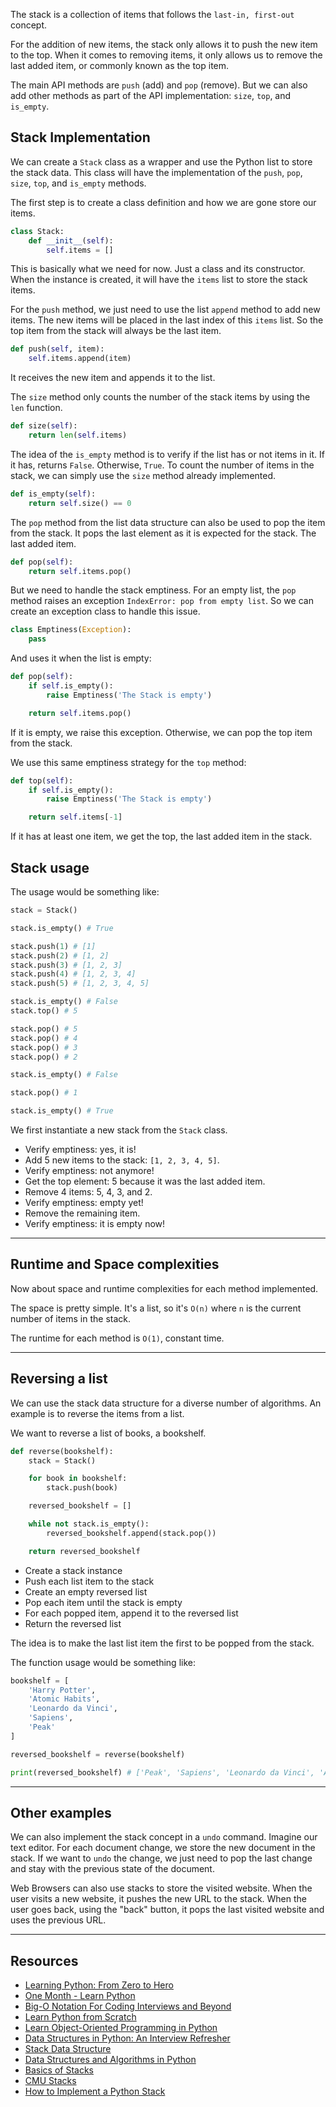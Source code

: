 <SmoothRender>

The stack is a collection of items that follows the `last-in, first-out` concept.

For the addition of new items, the stack only allows it to push the new item to the top. When it comes to removing items, it only allows us to remove the last added item, or commonly known as the top item.

The main API methods are `push` (add) and `pop` (remove). But we can also add other methods as part of the API implementation: `size`, `top`, and `is_empty`.

## Stack Implementation

We can create a `Stack` class as a wrapper and use the Python list to store the stack data. This class will have the implementation of the `push`, `pop`, `size`, `top`, and `is_empty` methods.

The first step is to create a class definition and how we are gone store our items.

```python
class Stack:
    def __init__(self):
        self.items = []
```

This is basically what we need for now. Just a class and its constructor. When the instance is created, it will have the `items` list to store the stack items.

For the `push` method, we just need to use the list `append` method to add new items. The new items will be placed in the last index of this `items` list. So the top item from the stack will always be the last item.

```python
def push(self, item):
    self.items.append(item)
```

It receives the new item and appends it to the list.

The `size` method only counts the number of the stack items by using the `len` function.

```python
def size(self):
    return len(self.items)
```

The idea of the `is_empty` method is to verify if the list has or not items in it. If it has, returns `False`. Otherwise, `True`. To count the number of items in the stack, we can simply use the `size` method already implemented.

```python
def is_empty(self):
    return self.size() == 0
```

The `pop` method from the list data structure can also be used to pop the item from the stack. It pops the last element as it is expected for the stack. The last added item.

```python
def pop(self):
    return self.items.pop()
```

But we need to handle the stack emptiness. For an empty list, the `pop` method raises an exception `IndexError: pop from empty list`. So we can create an exception class to handle this issue.

```python
class Emptiness(Exception):
    pass
```

And uses it when the list is empty:

```python
def pop(self):
    if self.is_empty():
        raise Emptiness('The Stack is empty')

    return self.items.pop()
```

If it is empty, we raise this exception. Otherwise, we can pop the top item from the stack.

We use this same emptiness strategy for the `top` method:

```python
def top(self):
    if self.is_empty():
        raise Emptiness('The Stack is empty')

    return self.items[-1]
```

If it has at least one item, we get the top, the last added item in the stack.

## Stack usage

The usage would be something like:

```python
stack = Stack()

stack.is_empty() # True

stack.push(1) # [1]
stack.push(2) # [1, 2]
stack.push(3) # [1, 2, 3]
stack.push(4) # [1, 2, 3, 4]
stack.push(5) # [1, 2, 3, 4, 5]

stack.is_empty() # False
stack.top() # 5

stack.pop() # 5
stack.pop() # 4
stack.pop() # 3
stack.pop() # 2

stack.is_empty() # False

stack.pop() # 1

stack.is_empty() # True
```

We first instantiate a new stack from the `Stack` class.

- Verify emptiness: yes, it is!
- Add 5 new items to the stack: `[1, 2, 3, 4, 5]`.
- Verify emptiness: not anymore!
- Get the top element: 5 because it was the last added item.
- Remove 4 items: 5, 4, 3, and 2.
- Verify emptiness: empty yet!
- Remove the remaining item.
- Verify emptiness: it is empty now!

---

## Runtime and Space complexities

Now about space and runtime complexities for each method implemented.

The space is pretty simple. It's a list, so it's `O(n)` where `n` is the current number of items in the stack.

The runtime for each method is `O(1)`, constant time.

---

## Reversing a list

We can use the stack data structure for a diverse number of algorithms. An example is to reverse the items from a list.

We want to reverse a list of books, a bookshelf.

```python
def reverse(bookshelf):
    stack = Stack()

    for book in bookshelf:
        stack.push(book)

    reversed_bookshelf = []

    while not stack.is_empty():
        reversed_bookshelf.append(stack.pop())

    return reversed_bookshelf
```

- Create a stack instance
- Push each list item to the stack
- Create an empty reversed list
- Pop each item until the stack is empty
- For each popped item, append it to the reversed list
- Return the reversed list

The idea is to make the last list item the first to be popped from the stack.

The function usage would be something like:

```python
bookshelf = [
    'Harry Potter',
    'Atomic Habits',
    'Leonardo da Vinci',
    'Sapiens',
    'Peak'
]

reversed_bookshelf = reverse(bookshelf)

print(reversed_bookshelf) # ['Peak', 'Sapiens', 'Leonardo da Vinci', 'Atomic Habits', 'Harry Potter']
```

---

## Other examples

We can also implement the stack concept in a `undo` command. Imagine our text editor. For each document change, we store the new document in the stack. If we want to `undo` the change, we just need to pop the last change and stay with the previous state of the document.

Web Browsers can also use stacks to store the visited website. When the user visits a new website, it pushes the new URL to the stack. When the user goes back, using the "back" button, it pops the last visited website and uses the previous URL.

---

## Resources

- [Learning Python: From Zero to Hero](http://leandrotk.github.io/tk/2017/09/learning-python-from-zero-to-hero/index.html)
- [One Month - Learn Python](https://mbsy.co/lG6tv)
- [Big-O Notation For Coding Interviews and Beyond](https://www.educative.io/courses/big-o-notation-for-interviews-and-beyond?aff=x8bV)
- [Learn Python from Scratch](https://www.educative.io/courses/learn-python-from-scratch?aff=x8bV)
- [Learn Object-Oriented Programming in Python](https://www.educative.io/courses/learn-object-oriented-programming-in-python?aff=x8bV)
- [Data Structures in Python: An Interview Refresher](https://www.educative.io/courses/data-structures-in-python-an-interview-refresher?aff=x8bV)
- [Stack Data Structure](https://www.geeksforgeeks.org/stack-data-structure-introduction-program/)
- [Data Structures and Algorithms in Python](https://www.amazon.com/Structures-Algorithms-Python-Michael-Goodrich/dp/1118290275)
- [Basics of Stacks](https://www.hackerearth.com/pt-br/practice/data-structures/stacks/basics-of-stacks/tutorial/)
- [CMU Stacks](https://www.cs.cmu.edu/~adamchik/15-121/lectures/Stacks%20and%20Queues/Stacks%20and%20Queues.html)
- [How to Implement a Python Stack](https://realpython.com/how-to-implement-python-stack/)

</SmoothRender>
